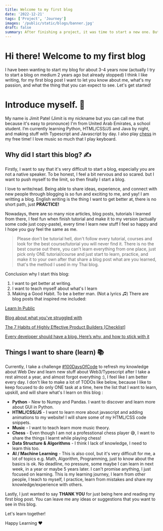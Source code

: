---
title: Welcome to my first blog
date: '2022-12-21'
tags: ['Project', 'Journey']
images: '/public/static/blogs/banner.jpg'
draft: false
summary: After finishing a project, it was time to start a new one. But where do I begin? What do I build? These are the questions I asked myself. This post is about my journey in creating a new project and the steps I took to get started.
---

# Hi there! Welcome to my first blog

I have been wanting to start my blog for about 3-4 years now (actually I try to start a blog on medium 2 years ago but already stopped) I think I like writing, for my first blog post I want to let you know about me, what's my passion, and what the thing that you can expect to see. Let's get started!

# Introduce myself. 👋

My name is Jimit Patel (Jimit is my nickname but you can call me that because it's easy to pronounce) I'm from United Arab Emirates, a school student. I’m currently learning Python, HTML/CSS/JS and Java by night, and making stuff with Typescript and Javascript by day. I also play [chess](https://www.chess.com/member/imjimit07) in my free time! I love music so much that I play keyboard.

## Why did I start this blog? ✍️

Firstly, I want to say that it's very difficult to start a blog, especially you are not a native speaker. To be honest, I feel a bit nervous and so scared. but I want to push myself to the limit, so then finally I start a blog.

I love to write/read. Being able to share ideas, experience, and connect with new people through blogging is so fun and exciting to me, and yay! I am writting a blog. English writing is the thing I want to get better at, there is no short path, just <strong>PRACTICE!</strong>

Nowadays, there are so many nice articles, blog posts, tutorials I learned from there, I feel fun when finish tutorial and make it to my version (actually some code just copy-paste), every time I learn new stuff I feel so happy and I hope you guy feel the same as me.

> Please don't be tutorial hell, don't follow every tutorial, courses and look for the best course/tutorial you will never find it. There is no the best course out there, you can't learn everything from one place, just pick only ONE tutorial/course and just start to learn, practice, and make it to your own after that share a blog post what are you learned, that's the method I used in my Thai blog.

Conclusion why I start this blog:

1. I want to get better at writing.
2. I want to teach myself about what's I learn
3. Making a Good Habit. To be a better man. (Not a lyrics ♫)
There are blog posts that inspired me included:

[Learn In Public](https://www.swyx.io/learn-in-public/)

[Blog about what you've struggled with](https://jvns.ca/blog/2021/05/24/blog-about-what-you-ve-struggled-with/)

[The 7 Habits of Highly Effective Product Builders [Checklist]](https://jvns.ca/blog/2021/05/24/blog-about-what-you-ve-struggled-with/)

[Every developer should have a blog. Here’s why, and how to stick with it](https://flaviocopes.com/developer-blog/)

## Things I want to share (learn) 📚

Currently, I take a challenge [#100DaysOfCode](https://twitter.com/hashtag/100DaysOfCode) to refresh my knowledge about Web Dev and learn new stuff about Web3/Typescript after I take a rest almost a year, and almost forgot everything :), I feel like I am better every day. I don't like to make a lot of TODOs like below, because I like to keep focused to do only ONE task at a time, here the list that I want to learn, upskill, and will share what's I learn on this blog :

- <strong>Python</strong> - New to Numpy and Pandas. I want to discover and learn more about GUI in Python.
- <strong>HTML/CSS/JS</strong> - I want to learn more about javascript and adding animations to my website! I will share some of my HTML/CSS code snippets.
- <strong>Music</strong> - I want to teach learn more music theory.
- <strong>Chess</strong> - Even though I am not a professtional chess player 😅, I want to share the things I learnt while playing chess!
- <strong>Data Structure & Algorithms</strong> - I think I lack of knowledge, I need to learn this too.
- <strong>AI / Machine Learning</strong> - This is also cool, but it's very difficult for me, a lot of topics e.g. Math, Algorithm, Programming, just to know about the basics is ok.
No deadline, no pressure, some maybe I can learn in next week, in a year or maybe 5 years later. I can't promise anything, I just focused on learning. This is my learning journey, I learn from other people, I teach to myself, I practice, learn from mistakes and share my knowledge/experience with others.

Lastly, I just wanted to say <strong>THANK YOU</strong> for just being here and reading my first blog post. You can leave me any ideas or suggestions that you want to see in this blog.

Let's learn together!

Happy Learning ❤️